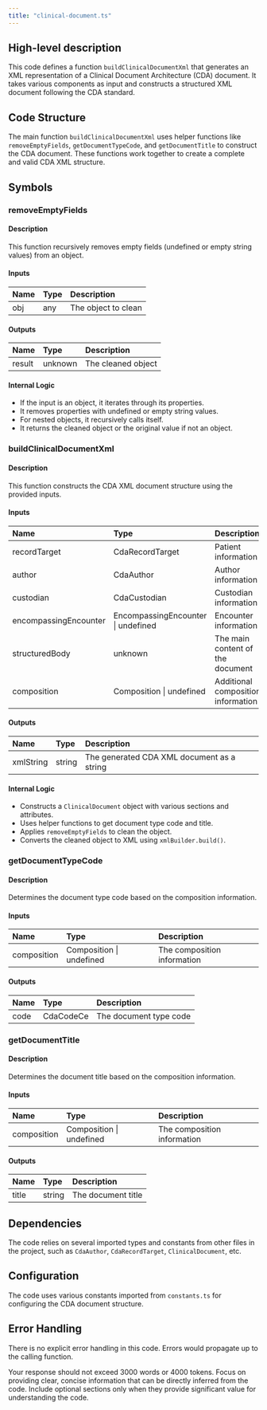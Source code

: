 ```yaml
---
title: "clinical-document.ts"
---
```


## High-level description
This code defines a function `buildClinicalDocumentXml` that generates an XML representation of a Clinical Document Architecture (CDA) document. It takes various components as input and constructs a structured XML document following the CDA standard.

## Code Structure
The main function `buildClinicalDocumentXml` uses helper functions like `removeEmptyFields`, `getDocumentTypeCode`, and `getDocumentTitle` to construct the CDA document. These functions work together to create a complete and valid CDA XML structure.

## Symbols

### removeEmptyFields
#### Description
This function recursively removes empty fields (undefined or empty string values) from an object.

#### Inputs
| Name | Type | Description |
|:-----|:-----|:------------|
| obj | any | The object to clean |

#### Outputs
| Name | Type | Description |
|:-----|:-----|:------------|
| result | unknown | The cleaned object |

#### Internal Logic
- If the input is an object, it iterates through its properties.
- It removes properties with undefined or empty string values.
- For nested objects, it recursively calls itself.
- It returns the cleaned object or the original value if not an object.

### buildClinicalDocumentXml
#### Description
This function constructs the CDA XML document structure using the provided inputs.

#### Inputs
| Name | Type | Description |
|:-----|:-----|:------------|
| recordTarget | CdaRecordTarget | Patient information |
| author | CdaAuthor | Author information |
| custodian | CdaCustodian | Custodian information |
| encompassingEncounter | EncompassingEncounter \| undefined | Encounter information |
| structuredBody | unknown | The main content of the document |
| composition | Composition \| undefined | Additional composition information |

#### Outputs
| Name | Type | Description |
|:-----|:-----|:------------|
| xmlString | string | The generated CDA XML document as a string |

#### Internal Logic
- Constructs a `ClinicalDocument` object with various sections and attributes.
- Uses helper functions to get document type code and title.
- Applies `removeEmptyFields` to clean the object.
- Converts the cleaned object to XML using `xmlBuilder.build()`.

### getDocumentTypeCode
#### Description
Determines the document type code based on the composition information.

#### Inputs
| Name | Type | Description |
|:-----|:-----|:------------|
| composition | Composition \| undefined | The composition information |

#### Outputs
| Name | Type | Description |
|:-----|:-----|:------------|
| code | CdaCodeCe | The document type code |

### getDocumentTitle
#### Description
Determines the document title based on the composition information.

#### Inputs
| Name | Type | Description |
|:-----|:-----|:------------|
| composition | Composition \| undefined | The composition information |

#### Outputs
| Name | Type | Description |
|:-----|:-----|:------------|
| title | string | The document title |

## Dependencies
The code relies on several imported types and constants from other files in the project, such as `CdaAuthor`, `CdaRecordTarget`, `ClinicalDocument`, etc.

## Configuration
The code uses various constants imported from `constants.ts` for configuring the CDA document structure.

## Error Handling
There is no explicit error handling in this code. Errors would propagate up to the calling function.

Your response should not exceed 3000 words or 4000 tokens. Focus on providing clear, concise information that can be directly inferred from the code. Include optional sections only when they provide significant value for understanding the code.